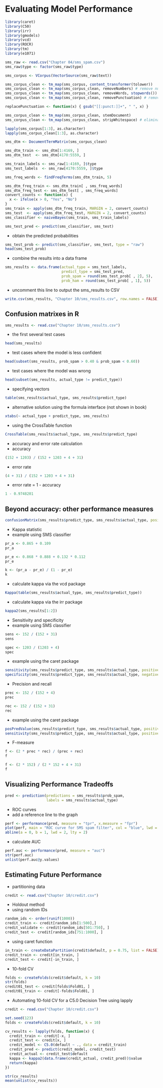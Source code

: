 # Evaluating Model Performance

```r
library(caret)
library(C50)
library(irr)
library(gmodels)
library(vcd)
library(ROCR)
library(tm)
library(e1071)
```

```r
sms_raw <- read.csv("Chapter 04/sms_spam.csv")
sms_raw$type <- factor(sms_raw$type)

sms_corpus <- VCorpus(VectorSource(sms_raw$text))

sms_corpus_clean <- tm_map(sms_corpus, content_transformer(tolower))
sms_corpus_clean <- tm_map(sms_corpus_clean, removeNumbers) # remove numbers
sms_corpus_clean <- tm_map(sms_corpus_clean, removeWords, stopwords()) # remove stop words
sms_corpus_clean <- tm_map(sms_corpus_clean, removePunctuation) # remove punctuation

replacePunctuation <- function(x) { gsub("[[:punct:]]+", " ", x) }

sms_corpus_clean <- tm_map(sms_corpus_clean, stemDocument)
sms_corpus_clean <- tm_map(sms_corpus_clean, stripWhitespace) # eliminate unneeded whitespace

lapply(sms_corpus[1:3], as.character)
lapply(sms_corpus_clean[1:3], as.character)

sms_dtm <- DocumentTermMatrix(sms_corpus_clean)

sms_dtm_train <- sms_dtm[1:4169, ]
sms_dtm_test  <- sms_dtm[4170:5559, ]

sms_train_labels <- sms_raw[1:4169, ]$type
sms_test_labels  <- sms_raw[4170:5559, ]$type

sms_freq_words <- findFreqTerms(sms_dtm_train, 5)

sms_dtm_freq_train <- sms_dtm_train[ , sms_freq_words]
sms_dtm_freq_test <- sms_dtm_test[ , sms_freq_words]
convert_counts <- function(x) {
  x <- ifelse(x > 0, "Yes", "No")
}
sms_train <- apply(sms_dtm_freq_train, MARGIN = 2, convert_counts)
sms_test  <- apply(sms_dtm_freq_test, MARGIN = 2, convert_counts)
sms_classifier <- naiveBayes(sms_train, sms_train_labels)

sms_test_pred <- predict(sms_classifier, sms_test)
```

- obtain the predicted probabilities

```r
sms_test_prob <- predict(sms_classifier, sms_test, type = "raw")
head(sms_test_prob)
```

- combine the results into a data frame

```r
sms_results <- data.frame(actual_type = sms_test_labels,
                          predict_type = sms_test_pred,
                          prob_spam = round(sms_test_prob[ , 2], 5),
                          prob_ham = round(sms_test_prob[ , 1], 5))
```

- uncomment this line to output the sms_results to CSV

```r
write.csv(sms_results, "Chapter 10/sms_results.csv", row.names = FALSE)
```

## Confusion matrixes in R

```r
sms_results <- read.csv("Chapter 10/sms_results.csv")
```

- the first several test cases

```r
head(sms_results)
```

- test cases where the model is less confident

```r
head(subset(sms_results, prob_spam > 0.40 & prob_spam < 0.60))
```

- test cases where the model was wrong

```r
head(subset(sms_results, actual_type != predict_type))
```

- specifying vectors

```r
table(sms_results$actual_type, sms_results$predict_type)
```

- alternative solution using the formula interface (not shown in book)

```r
xtabs(~ actual_type + predict_type, sms_results)
```

- using the CrossTable function

```r
CrossTable(sms_results$actual_type, sms_results$predict_type)
```

- accuracy and error rate calculation
- accuracy

```r
(152 + 1203) / (152 + 1203 + 4 + 31)
```

- error rate

```r
(4 + 31) / (152 + 1203 + 4 + 31)
```

- error rate = 1 - accuracy

```r
1 - 0.9748201
```

## Beyond accuracy: other performance measures

```r
confusionMatrix(sms_results$predict_type, sms_results$actual_type, positive = "spam")
```

- Kappa statistic
- example using SMS classifier

```r
pr_a <- 0.865 + 0.109
pr_a

pr_e <- 0.868 * 0.888 + 0.132 * 0.112
pr_e

k <- (pr_a - pr_e) / (1 - pr_e)
k
```

- calculate kappa via the vcd package

```r
Kappa(table(sms_results$actual_type, sms_results$predict_type))
```

- calculate kappa via the irr package

```r
kappa2(sms_results[1:2])
```

- Sensitivity and specificity
- example using SMS classifier

```r
sens <- 152 / (152 + 31)
sens

spec <- 1203 / (1203 + 4)
spec
```

- example using the caret package

```r
sensitivity(sms_results$predict_type, sms_results$actual_type, positive = "spam")
specificity(sms_results$predict_type, sms_results$actual_type, negative = "ham")
```

- Precision and recall

```r
prec <- 152 / (152 + 4)
prec

rec <- 152 / (152 + 31)
rec
```

- example using the caret package

```r
posPredValue(sms_results$predict_type, sms_results$actual_type, positive = "spam")
sensitivity(sms_results$predict_type, sms_results$actual_type, positive = "spam")
```

- F-measure

```r
f <- (2 * prec * rec) / (prec + rec)
f

f <- (2 * 152) / (2 * 152 + 4 + 31)
f
```

## Visualizing Performance Tradeoffs

```r
pred <- prediction(predictions = sms_results$prob_spam,
                   labels = sms_results$actual_type)
```

- ROC curves
- add a reference line to the graph

```r
perf <- performance(pred, measure = "tpr", x.measure = "fpr")
plot(perf, main = "ROC curve for SMS spam filter", col = "blue", lwd = 2)
abline(a = 0, b = 1, lwd = 2, lty = 2)
```

- calculate AUC

```r
perf.auc <- performance(pred, measure = "auc")
str(perf.auc)
unlist(perf.auc@y.values)
```

## Estimating Future Performance

- partitioning data

```r
credit <- read.csv("Chapter 10/credit.csv")
```

- Holdout method
- using random IDs

```r
random_ids <- order(runif(1000))
credit_train <- credit[random_ids[1:500],]
credit_validate <- credit[random_ids[501:750], ]
credit_test <- credit[random_ids[751:1000], ]
```

- using caret function

```r
in_train <- createDataPartition(credit$default, p = 0.75, list = FALSE)
credit_train <- credit[in_train, ]
credit_test <- credit[-in_train, ]
```

- 10-fold CV

```r
folds <- createFolds(credit$default, k = 10)
str(folds)
credit01_test <- credit[folds$Fold01, ]
credit01_train <- credit[-folds$Fold01, ]
```

- Automating 10-fold CV for a C5.0 Decision Tree using lapply

```r
credit <- read.csv("Chapter 10/credit.csv")

set.seed(123)
folds <- createFolds(credit$default, k = 10)

cv_results <- lapply(folds, function(x) {
  credit_train <- credit[-x, ]
  credit_test <- credit[x, ]
  credit_model <- C5.0(default ~ ., data = credit_train)
  credit_pred <- predict(credit_model, credit_test)
  credit_actual <- credit_test$default
  kappa <- kappa2(data.frame(credit_actual, credit_pred))$value
  return(kappa)
})

str(cv_results)
mean(unlist(cv_results))
```